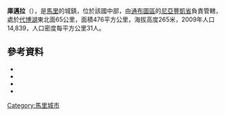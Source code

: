'''庫邁拉'''（{{lang-fr|Koumaïra}}），是[[馬里|馬里]]的城鎮，位於該國中部，由[[通布圖區|通布圖區]]的[[尼亞豐凱省|尼亞豐凱省]]負責管轄，處於[[代博湖|代博湖]]東北面65公里，面積476平方公里，海拔高度265米，2009年人口14,839，人口密度每平方公里31人。

==參考資料==
*{{citation | url=http://www.environnement.gov.ml/uploads/sifor/monographie/MonoKoumaira1.pdf | title=Schéma Directeur de Lutte Contre l’Ensablement dans le Nord du Mali (6ème et 7ème Régions): Monographie de la Commune de Koumaira | year=2004 | publisher=Ministère de l’Environnement et de l’Assainissement, République du Mali | language=fr | deadurl=yes | archiveurl=https://web.archive.org/web/20110722215724/http://www.environnement.gov.ml/uploads/sifor/monographie/MonoKoumaira1.pdf | archivedate=2011-07-22 }}
*{{citation | url=http://instat.gov.ml/documentation/tombouctou.pdf | publisher=République de Mali: Institut National de la Statistique | title=Resultats Provisoires RGPH 2009 (Région de Tombouctou) | language=fr | accessdate=2015-07-22 | archive-date=2011-07-22 | archive-url=https://web.archive.org/web/20110722215701/http://instat.gov.ml/documentation/tombouctou.pdf | dead-url=no }}
*{{citation | year=1999 | title=Loi N°99-035/ du 10 Aout 1999 Portant Création des Collectivités Territoriales de Cercles et de Régions | url=http://www.matcl.gov.ml/PDF/LoiCreationCercleReg.pdf | publisher=Ministère de l'Administration Territoriales et des Collectivités Locales, République du Mali | language=fr | deadurl=yes | archiveurl=https://web.archive.org/web/20120309073942/http://www.matcl.gov.ml/PDF/LoiCreationCercleReg.pdf | archivedate=2012-03-09 }}
*{{citation | title=Plan de Sécurite Alimentaire Commune Rurale de Koumaira 2006-2010 | publisher=Commissariat à la Sécurité Alimentaire, République du Mali, USAID-Mali | year=2006 | url=http://www.aec.msu.edu/fs2/mali_fd_strtgy/plans/tombouctou/niafunke/psa_koumaira.pdf | language=fr | ref=none | deadurl=yes | archiveurl=https://web.archive.org/web/20110720004523/http://www.aec.msu.edu/fs2/mali_fd_strtgy/plans/tombouctou/niafunke/psa_koumaira.pdf | archivedate=2011-07-20 }}

{{Coord|15|47|11|N|3|51|51|W|display=title}}

{{通布圖區}}

[[Category:馬里城市|Category:馬里城市]]


{{Mali-geo-stub}}